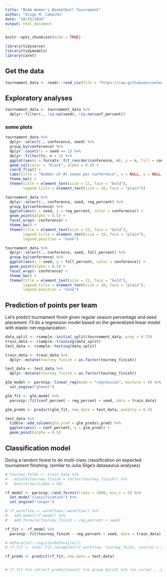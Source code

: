 ```yaml
---
title: "NCAA Women's Basketball Tournament"
author: "Diogo M. Camacho"
date: "10/15/2020"
output: html_document
---
```


```r
knitr::opts_chunk$set(echo = TRUE)

library(tidyverse)
library(tidymodels)
library(caret)

```

## Get the data
```r
tournament_data <- readr::read_csv(file = "https://raw.githubusercontent.com/rfordatascience/tidytuesday/master/data/2020/2020-10-06/tournament.csv")
```


## Exploratory analyses

```r
tournament_data <- tournament_data %>%
  dplyr::filter(., !is.na(seed), !is.na(conf_percent))
```

### some plots
```r

tournament_data %>%
  dplyr::select(., conference, seed) %>%
  group_by(conference) %>%
  dplyr::count(ts = seed == 1) %>%
  dplyr::filter(ts, n > 1) %>% 
  ggplot(aes(x = forcats::fct_reorder(conference, n), y = n, fill = conference)) + 
  geom_col(color = "black", alpha = 0.8) + 
  coord_flip() +
  labs(title = "Number of #1 seeds per conference", x = NULL, y = NULL) + 
  theme_bw() +
  theme(title = element_text(size = 12, face = "bold"),
        legend.title = element_text(size = 10, face = "plain"))

```


```r
tournament_data %>%
  dplyr::select(., conference, seed, reg_percent) %>%
  group_by(conference) %>%
  ggplot(aes(x = seed, y = reg_percent, color = conference)) + 
  geom_point(alpha = 0.5) +
  facet_wrap(~ conference) +
  theme_bw() +
  theme(title = element_text(size = 12, face = "bold"),
        legend.title = element_text(size = 10, face = "plain"), 
        legend.position = "none")

```

```r
tournament_data %>%
  dplyr::select(., conference, seed, full_percent) %>%
  group_by(conference) %>%
  ggplot(aes(x = seed, y = full_percent, color = conference)) + 
  geom_point(alpha = 0.5) +
  facet_wrap(~ conference) +
  theme_bw() +
  theme(title = element_text(size = 12, face = "bold"),
        legend.title = element_text(size = 10, face = "plain"), 
        legend.position = "none")

```


## Prediction of points per team

Let's predict tournament finish given regular season percentage and seed placement. I'll do a regression model based on the generalized linear model with elastic net regularization.

```r
data_split <- rsample::initial_split(tournament_data, prop = 0.75)
train_data <- rsample::training(data_split)
test_data <- rsample::testing(data_split)

train_data <- train_data %>%
  dplyr::mutate(tourney_finish = as.factor(tourney_finish))

test_data <- test_data %>%
  dplyr::mutate(tourney_finish = as.factor(tourney_finish))
```


```r
glm_model <- parsnip::linear_reg(mode = "regression", mixture = 0) %>%
  set_engine("glmnet")
```

```r
glm_fit <- glm_model %>%
  parsnip::fit(conf_percent ~ reg_percent + seed, data = train_data)
```

```r
glm_preds <- predict(glm_fit, new_data = test_data, penalty = 0.5)
```

```r

test_data %>%
  tibble::add_column(glm_pred = glm_preds$.pred) %>%
  ggplot(aes(x = conf_percent, y = glm_pred)) +
  geom_point(alpha = 0.5)

```

## Classification model
Doing a random forest to do multi-class classification on expected tournament finishing. (similar to Julia Silge's datasaurus analyses)

```r
# tourney_folds <- train_data %>% 
#   mutate(tourney_finish = factor(tourney_finish)) %>% 
#   bootstraps(times = 50)
```


```r
rf_model <- parsnip::rand_forest(trees = 1000, min_n = 5) %>%
  set_mode("classification") %>%
  set_engine("ranger")
```

```r
# rf_workflow <- workflows::workflow() %>%
#   add_model(rf_model) %>%
#   add_formula(tourney_finish ~ reg_percent + seed)
```


```r
rf_fit <- rf_model %>%
  parsnip::fit(tourney_finish ~ reg_percent + seed, data = train_data)

# doParallel::registerDoParallel()
# rf_fit <- tune::fit_resamples(rf_workflow, tourney_folds, control = control_resamples(save_pred = TRUE))
```

```r
rf_preds <- predict(rf_fit, new_data = test_data)


# rf_fit %>% collect_predictions() %>% group_by(id) %>% roc_curve(., .pred_1st:.pred_class) %>% autoplot()

```


